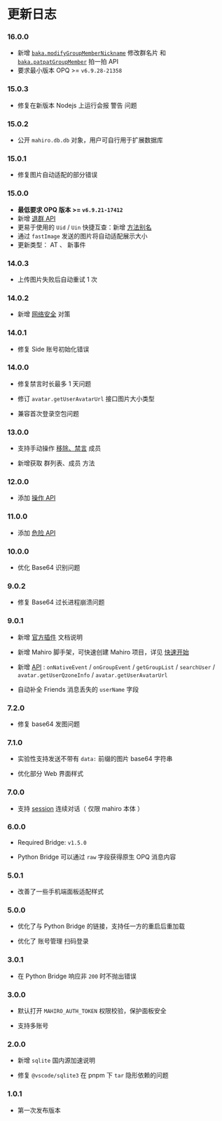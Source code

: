 # 更新日志

### 16.0.0

- 新增 [`baka.modifyGroupMemberNickname`](./lifecycle/api#bakamodifygroupmembernickname) 修改群名片 和 [`baka.patpatGroupMember`](./lifecycle/api#bakapatpatgroupmember) 拍一拍 API
- 要求最小版本 OPQ >= `v6.9.28-21358`

### 15.0.3

- 修复在新版本 Nodejs 上运行会报 警告 问题

### 15.0.2

- 公开 `mahiro.db.db` 对象，用户可自行用于扩展数据库

### 15.0.1

- 修复图片自动适配的部分错误

### 15.0.0
 
- **最低要求 OPQ 版本 >= `v6.9.21-17412`**
- 新增 [退群 API](./lifecycle/api#bakaexitgroup)
- 更易于使用的 `Uid` / `Uin` 快捷互查：新增 [方法别名](./lifecycle/api#searchgetuinbyuid) 
- 通过 `fastImage` 发送的图片将自动适配展示大小
- 更新类型： AT 、 新事件

### 14.0.3

- 上传图片失败后自动重试 1 次

### 14.0.2

- 新增 [网络安全](./advanced/network-attack) 对策

### 14.0.1

- 修复 Side 账号初始化错误

### 14.0.0

- 修复禁言时长最多 1 天问题

- 修订 `avatar.getUserAvatarUrl` 接口图片大小类型

- 兼容首次登录空包问题

### 13.0.0

- 支持手动操作 [移除、禁言](./lifecycle/api#操作-api) 成员

- 新增获取 群列表、成员 方法

### 12.0.0

- 添加 [操作 API](./lifecycle/api#操作-api)

### 11.0.0

- 添加 [危险 API](./lifecycle/api#危险-api)

### 10.0.0

- 优化 Base64 识别问题

### 9.0.2

- 修复 Base64 过长进程崩溃问题

### 9.0.1

- 新增 [官方插件](./plugins) 文档说明

- 新增 Mahiro 脚手架，可快速创建 Mahiro 项目，详见 [快速开始](./quick-start)

- 新增 [API](./lifecycle/api) : `onNativeEvent` / `onGroupEvent` / `getGroupList` / `searchUser` / `avatar.getUserQzoneInfo` / `avatar.getUserAvatarUrl`

- 自动补全 Friends 消息丢失的 `userName` 字段

### 7.2.0

- 修复 base64 发图问题

### 7.1.0

- 实验性支持发送不带有 `data:` 前缀的图片 base64 字符串

- 优化部分 Web 界面样式

### 7.0.0

- 支持 [session](./lifecycle/api#连续对话) 连续对话（ 仅限 mahiro 本体 ）

### 6.0.0

- Required Bridge: `v1.5.0`

- Python Bridge 可以通过 `raw` 字段获得原生 OPQ 消息内容

### 5.0.1

- 改善了一些手机端面板适配样式

### 5.0.0

- 优化了与 Python Bridge 的链接，支持任一方的重启后重加载

- 优化了 账号管理 扫码登录

### 3.0.1

- 在 Python Bridge 响应非 `200` 时不抛出错误

### 3.0.0

- 默认打开 `MAHIRO_AUTH_TOKEN` 权限校验，保护面板安全

- 支持多账号

### 2.0.0

- 新增 `sqlite` 国内源加速说明

- 修复 `@vscode/sqlite3` 在 pnpm 下 `tar` 隐形依赖的问题

### 1.0.1

- 第一次发布版本
